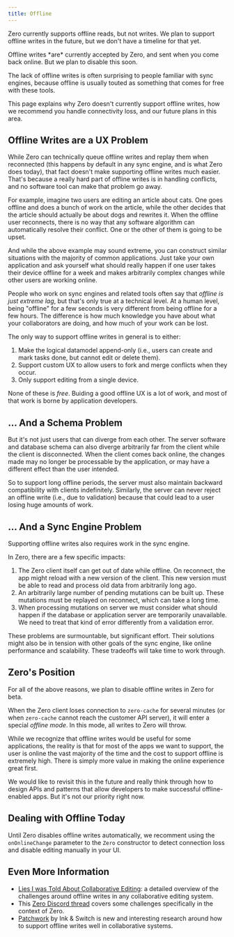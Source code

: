 ```yaml
---
title: Offline
---
```


Zero currently supports offline reads, but not writes. We plan to support offline writes in the future, but we don't have a timeline for that yet.

<Note emoji="🤓" type="warning" heading="Well actually…">
  Offline writes *are* currently accepted by Zero, and sent when you come back
  online. But we plan to disable this soon.
</Note>

The lack of offline writes is often surprising to people familiar with sync engines, because offline is usually touted as something that comes for free with these tools.

This page explains why Zero doesn't currently support offline writes, how we recommend you handle connectivity loss, and our future plans in this area.

## Offline Writes are a UX Problem

While Zero can technically queue offline writes and replay them when reconnected (this happens by default in any sync engine, and is what Zero does today), that fact doesn't make supporting offline writes much easier. That's because a really hard part of offline writes is in handling conflicts, and no software tool can make that problem go away.

For example, imagine two users are editing an article about cats. One goes offline and does a bunch of work on the article, while the other decides that the article should actually be about dogs and rewrites it. When the offline user reconnects, there is no way that any software algorithm can automatically resolve their conflict. One or the other of them is going to be upset.

And while the above example may sound extreme, you can construct similar situations with the majority of common applications. Just take your own application and ask yourself what should really happen if one user takes their device offline for a week and makes arbitrarily complex changes while other users are working online.

People who work on sync engines and related tools often say that _offline is just extreme lag_, but that's only true at a technical level. At a human level, being "offline" for a few seconds is very different from being offline for a few hours. The difference is how much knowledge you have about what your collaborators are doing, and how much of your work can be lost.

The only way to support offline writes in general is to either:

1. Make the logical datamodel append-only (i.e., users can create and mark tasks done, but cannot edit or delete them).
2. Support custom UX to allow users to fork and merge conflicts when they occur.
3. Only support editing from a single device.

None of these is _free_. Buiding a good offline UX is a lot of work, and most of that work is borne by application developers.

## … And a Schema Problem

But it's not just users that can diverge from each other. The server software and database schema can also diverge arbitrarily far from the client while the client is disconnected. When the client comes back online, the changes made may no longer be processable by the application, or may have a different effect than the user intended.

So to support long offline periods, the server must also maintain backward compatibility with clients indefinitely. Similarly, the server can never reject an offline write (i.e., due to validation) because that could lead to a user losing huge amounts of work.

## … And a Sync Engine Problem

Supporting offline writes also requires work in the sync engine.

In Zero, there are a few specific impacts:

1. The Zero client itself can get out of date while offline. On reconnect, the app might reload with a new version of the client. This new version must be able to read and process old data from arbitrarily long ago.
2. An arbitrarily large number of pending mutations can be built up. These mutations must be replayed on reconnect, which can take a long time.
3. When processing mutations on server we must consider what should happen if the database or application server are temporarily unavailable. We need to treat that kind of error differently from a validation error.

These problems are surmountable, but significant effort. Their solutions might also be in tension with other goals of the sync engine, like online performance and scalability. These tradeoffs will take time to work through.

## Zero's Position

For all of the above reasons, we plan to disable offline writes in Zero for beta.

When the Zero client loses connection to `zero-cache` for several minutes (or when `zero-cache` cannot reach the customer API server), it will enter a special _offline mode_. In this mode, all writes to Zero will throw.

While we recognize that offline writes would be useful for some applications, the reality is that for most of the apps we want to support, the user is online the vast majority of the time and the cost to support offline is extremely high. There is simply more value in making the online experience great first.

We would like to revisit this in the future and really think through how to design APIs and patterns that allow developers to make successful offline-enabled apps. But it's not our priority right now.

## Dealing with Offline Today

Until Zero disables offline writes automatically, we recomment using the `onOnlineChange` parameter to the `Zero` constructor to detect connection loss and disable editing manually in your UI.

## Even More Information

- [Lies I was Told About Collaborative Editing](https://www.moment.dev/blog/lies-i-was-told-pt-1): a detailed overview of the challenges around offline writes in any collaborative editing system.
- This [Zero Discord thread](https://discord.com/channels/830183651022471199/1363957701331390669/1364260786108633198) covers some challenges specifically in the context of Zero.
- [Patchwork](https://www.inkandswitch.com/patchwork/notebook/) by Ink & Switch is new and interesting research around how to support offline writes well in collaborative systems.
